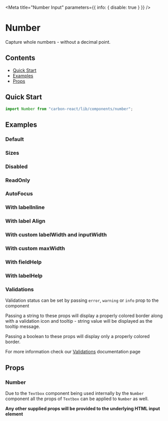 

<Meta title="Number Input" parameters={{ info: { disable: true } }} />

# Number

Capture whole numbers - without a decimal point.

## Contents

- [Quick Start](#quick-start)
- [Examples](#examples)
- [Props](#props)

## Quick Start

```javascript
import Number from "carbon-react/lib/components/number";
```

## Examples

### Default

<Canvas>
  <Story name="default" story={stories.Default} />
</Canvas>

### Sizes

<Canvas>
  <Story name="sizes" story={stories.Sizes} />
</Canvas>

### Disabled

<Canvas>
  <Story name="disabled" story={stories.Disabled} />
</Canvas>

### ReadOnly

<Canvas>
  <Story name="readOnly" story={stories.ReadOnly} />
</Canvas>

### AutoFocus

<Canvas>
  <Story name="autoFocus" story={stories.AutoFocus} />
</Canvas>

### With labelInline

<Canvas>
  <Story name="with labelInline" story={stories.WithLabelInline} />
</Canvas>

### With label Align

<Canvas>
  <Story name="with labelAlign" story={stories.WithLabelAlign} />
</Canvas>

### With custom labelWidth and inputWidth

<Canvas>
  <Story name="with custom labelWidth and inputWidth" story={stories.WithCustomLabelWidthAndInputWidth} />
</Canvas>

### With custom maxWidth

<Canvas>
  <Story name="with custom maxWidth" story={stories.WithCustomMaxWidth} />
</Canvas>

### With fieldHelp

<Canvas>
  <Story name="with fieldHelp" story={stories.WithFieldHelp} />
</Canvas>

### With labelHelp

<Canvas>
  <Story name="with labelHelp" story={stories.WithLabelHelp} />
</Canvas>

### Validations

Validation status can be set by passing `error`, `warning` or `info` prop to the component

Passing a string to these props will display a properly colored border along with a validation icon and tooltip - string value will be displayed as the tooltip message.

Passing a boolean to these props will display only a properly colored border.

For more information check our [Validations](?path=/docs/documentation-validations--string-validation "Validations") documentation page

## Props

### Number

Due to the `Textbox` component being used internally by the `Number` component all the props of `Textbox` can be applied to `Number` as well.

<StyledSystemProps of={Textbox} noHeader margin />

**Any other supplied props will be provided to the underlying HTML input element**
